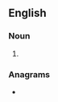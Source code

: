 ==English==

===Noun===
{{head|en|noun plural form}}

# {{plural of|mayor|lang=en}}

===Anagrams===
* {{anagrams|en|Raymos|morays}}